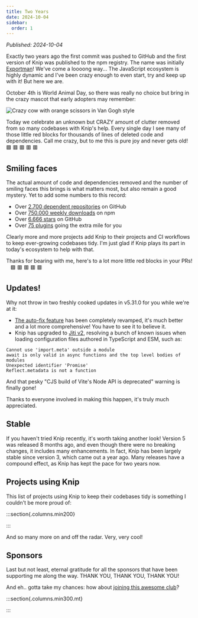 ```yaml
---
title: Two Years
date: 2024-10-04
sidebar:
  order: 1
---
```


_Published: 2024-10-04_


Exactly two years ago the first commit was pushed to GitHub and the first
version of Knip was published to the npm registry. The name was initially
[Exportman][1]! We've come a loooong way... The JavaScript ecosystem is highly
dynamic and I've been crazy enough to even start, try and keep up with it! But
here we are.

October 4th is World Animal Day, so there was really no choice but bring in the
crazy mascot that early adopters may remember:

![Crazy cow with orange scissors in Van Gogh style][2]

Today we celebrate an unknown but CRAZY amount of clutter removed from so many
codebases with Knip's help. Every single day I see many of those little red
blocks for thousands of lines of deleted code and dependencies. Call me crazy,
but to me this is pure joy and never gets old!    🟩 🟥 🟥 🟥 🟥

<HoorayButton />

## Smiling faces

The actual amount of code and dependencies removed and the number of smiling
faces this brings is what matters most, but also remain a good mystery. Yet to
add some numbers to this record:

- Over [2.700 dependent repositories][3] on GitHub
- Over [750.000 weekly downloads][4] on npm
- Over [6.666 stars][5] on GitHub
- Over [75 plugins][6] going the extra mile for you

Clearly more and more projects add Knip to their projects and CI workflows to
keep ever-growing codebases tidy. I'm just glad if Knip plays its part in
today's ecosystem to help with that.

Thanks for bearing with me, here's to a lot more little red blocks in your PRs!
   🟩 🟥 🟥 🟥 🟥

## Updates!

Why not throw in two freshly cooked updates in v5.31.0 for you while we're at
it:

- [The auto-fix feature][7] has been completely revamped, it's much better and a
  lot more comprehensive! You have to see it to believe it.
- Knip has upgraded to [Jiti v2][8], resolving a bunch of known issues when
  loading configuration files authored in TypeScript and ESM, such as:

```
Cannot use 'import.meta' outside a module
await is only valid in async functions and the top level bodies of modules
Unexpected identifier 'Promise'
Reflect.metadata is not a function
```

And that pesky "CJS build of Vite's Node API is deprecated" warning is finally
gone!

Thanks to everyone involved in making this happen, it's truly much appreciated.

## Stable

If you haven't tried Knip recently, it's worth taking another look! Version 5
was released 8 months ago, and even though there were no breaking changes, it
includes many enhancements. In fact, Knip has been largely stable since version
3, which came out a year ago. Many releases have a compound effect, as Knip has
kept the pace for two years now.

## Projects using Knip

This list of projects using Knip to keep their codebases tidy is something I
couldn't be more proud of:

:::section{.columns.min200}

<Projects />

:::

And so many more on and off the radar. Very, very cool!

## Sponsors

Last but not least, eternal gratitude for all the sponsors that have been
supporting me along the way. THANK YOU, THANK YOU, THANK YOU!

And eh.. gotta take my chances: how about [joining this awesome club][9]?

:::section{.columns.min300.mt}

<Sponsors />

:::

[1]: https://www.npmjs.com/package/exportman/v/0.0.1
[2]: /cow-with-orange-scissors-van-gogh-style.webp
[3]: https://github.com/webpro-nl/knip/network/dependents
[4]: https://www.npmjs.com/package/knip
[5]: https://github.com/webpro-nl/knip
[6]: ../reference/plugins.md
[7]: ../features/auto-fix.md
[8]: https://github.com/unjs/jiti
[9]: /sponsors
